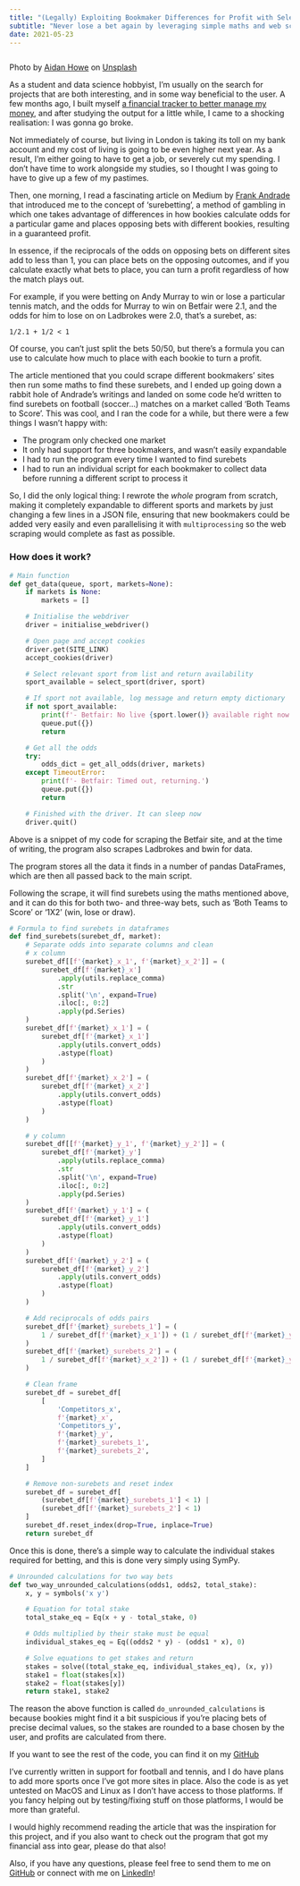 ```yaml
---
title: "(Legally) Exploiting Bookmaker Differences for Profit with Selenium and Pandas"
subtitle: "Never lose a bet again by leveraging simple maths and web scraping."
date: 2021-05-23
---
```


<Image src={gambling} alt="" />

Photo by
[Aidan Howe](https://unsplash.com/@aidanhowe?utm_source=medium&utm_medium=referral) on
[Unsplash](https://unsplash.com/?utm_source=medium&utm_medium=referral)

As a student and data science hobbyist, I’m usually on the search for projects that are
both interesting, and in some way beneficial to the user. A few months ago, I built
myself
[a financial tracker to better manage my money](/beating-monzo-plus-with-python-and-pandas),
and after studying the output for a little while, I came to a shocking realisation: I
was gonna go broke.

Not immediately of course, but living in London is taking its toll on my bank account
and my cost of living is going to be even higher next year. As a result, I’m either
going to have to get a job, or severely cut my spending. I don’t have time to work
alongside my studies, so I thought I was going to have to give up a few of my pastimes.

Then, one morning, I read a fascinating article on Medium by
[Frank Andrade](https://frank-andrade.medium.com/) that introduced me to the concept
of ‘surebetting’, a method of gambling in which one takes advantage of differences in
how bookies calculate odds for a particular game and places opposing bets with different
bookies, resulting in a guaranteed profit.

In essence, if the reciprocals of the odds on opposing bets on different sites add to
less than 1, you can place bets on the opposing outcomes, and if you calculate exactly
what bets to place, you can turn a profit regardless of how the match plays out.

For example, if you were betting on Andy Murray to win or lose a particular tennis
match, and the odds for Murray to win on Betfair were 2.1, and the odds for him to lose
on on Ladbrokes were 2.0, that’s a surebet, as:

`1/2.1 + 1/2 < 1`

Of course, you can’t just split the bets 50/50, but there’s a formula you can use to
calculate how much to place with each bookie to turn a profit.

The article mentioned that you could scrape different bookmakers’ sites then run some
maths to find these surebets, and I ended up going down a rabbit hole of Andrade’s
writings and landed on some code he’d written to find surebets on football (soccer…)
matches on a market called ‘Both Teams to Score’. This was cool, and I ran the code for
a while, but there were a few things I wasn’t happy with:

- The program only checked one market
- It only had support for three bookmakers, and wasn’t easily expandable
- I had to run the program every time I wanted to find surebets
- I had to run an individual script for each bookmaker to collect data before running a
  different script to process it

So, I did the only logical thing: I rewrote the _whole_ program from scratch, making it
completely expandable to different sports and markets by just changing a few lines in a
JSON file, ensuring that new bookmakers could be added very easily and even
parallelising it with `multiprocessing` so the web scraping would complete as fast as
possible.

### How does it work?

```python
# Main function
def get_data(queue, sport, markets=None):
    if markets is None:
        markets = []

    # Initialise the webdriver
    driver = initialise_webdriver()

    # Open page and accept cookies
    driver.get(SITE_LINK)
    accept_cookies(driver)

    # Select relevant sport from list and return availability
    sport_available = select_sport(driver, sport)

    # If sport not available, log message and return empty dictionary
    if not sport_available:
        print(f'- Betfair: No live {sport.lower()} available right now.')
        queue.put({})
        return

    # Get all the odds
    try:
        odds_dict = get_all_odds(driver, markets)
    except TimeoutError:
        print(f'- Betfair: Timed out, returning.')
        queue.put({})
        return

    # Finished with the driver. It can sleep now
    driver.quit()
```

Above is a snippet of my code for scraping the Betfair site, and at the time of writing,
the program also scrapes Ladbrokes and bwin for data.

The program stores all the data it finds in a number of pandas DataFrames, which are
then all passed back to the main script.

Following the scrape, it will find surebets using the maths mentioned above, and it can
do this for both two- and three-way bets, such as ‘Both Teams to Score’ or ‘1X2’ (win,
lose or draw).

```python
# Formula to find surebets in dataframes
def find_surebets(surebet_df, market):
    # Separate odds into separate columns and clean
    # x column
    surebet_df[[f'{market}_x_1', f'{market}_x_2']] = (
        surebet_df[f'{market}_x']
            .apply(utils.replace_comma)
            .str
            .split('\n', expand=True)
            .iloc[:, 0:2]
            .apply(pd.Series)
    )
    surebet_df[f'{market}_x_1'] = (
        surebet_df[f'{market}_x_1']
            .apply(utils.convert_odds)
            .astype(float)
        )
    )
    surebet_df[f'{market}_x_2'] = (
        surebet_df[f'{market}_x_2']
            .apply(utils.convert_odds)
            .astype(float)
        )
    )

    # y column
    surebet_df[[f'{market}_y_1', f'{market}_y_2']] = (
        surebet_df[f'{market}_y']
            .apply(utils.replace_comma)
            .str
            .split('\n', expand=True)
            .iloc[:, 0:2]
            .apply(pd.Series)
    )
    surebet_df[f'{market}_y_1'] = (
        surebet_df[f'{market}_y_1']
            .apply(utils.convert_odds)
            .astype(float)
        )
    )
    surebet_df[f'{market}_y_2'] = (
        surebet_df[f'{market}_y_2']
            .apply(utils.convert_odds)
            .astype(float)
        )
    )

    # Add reciprocals of odds pairs
    surebet_df[f'{market}_surebets_1'] = (
        1 / surebet_df[f'{market}_x_1']) + (1 / surebet_df[f'{market}_y_2']
    )
    surebet_df[f'{market}_surebets_2'] = (
        1 / surebet_df[f'{market}_x_2']) + (1 / surebet_df[f'{market}_y_1']
    )

    # Clean frame
    surebet_df = surebet_df[
        [
            'Competitors_x',
            f'{market}_x',
            'Competitors_y',
            f'{market}_y',
            f'{market}_surebets_1',
            f'{market}_surebets_2',
        ]
    ]

    # Remove non-surebets and reset index
    surebet_df = surebet_df[
        (surebet_df[f'{market}_surebets_1'] < 1) |
        (surebet_df[f'{market}_surebets_2'] < 1)
    ]
    surebet_df.reset_index(drop=True, inplace=True)
    return surebet_df
```

Once this is done, there’s a simple way to calculate the individual stakes required for
betting, and this is done very simply using SymPy.

```python
# Unrounded calculations for two way bets
def two_way_unrounded_calculations(odds1, odds2, total_stake):
    x, y = symbols('x y')

    # Equation for total stake
    total_stake_eq = Eq(x + y - total_stake, 0)

    # Odds multiplied by their stake must be equal
    individual_stakes_eq = Eq((odds2 * y) - (odds1 * x), 0)

    # Solve equations to get stakes and return
    stakes = solve((total_stake_eq, individual_stakes_eq), (x, y))
    stake1 = float(stakes[x])
    stake2 = float(stakes[y])
    return stake1, stake2
```

The reason the above function is called `do_unrounded_calculations` is because bookies
might find it a bit suspicious if you’re placing bets of precise decimal values, so the
stakes are rounded to a base chosen by the user, and profits are calculated from there.

If you want to see the rest of the code, you can find it on my
[GitHub](https://github.com/isaacharrisholt/vorn-surebet-finder)

I’ve currently written in support for football and tennis, and I do have plans to add
more sports once I’ve got more sites in place. Also the code is as yet untested on MacOS
and Linux as I don’t have access to those platforms. If you fancy helping out by
testing/fixing stuff on those platforms, I would be more than grateful.

I would highly recommend reading the article that was the inspiration for this project,
and if you also want to check out the program that got my financial ass into gear,
please do that also!

Also, if you have any questions, please feel free to send them to me on
[GitHub](https://github.com/isaacharrisholt/) or connect with me on
[LinkedIn](https://www.linkedin.com/in/isaac-harris-holt/)!

